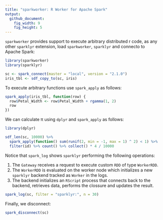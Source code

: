 ```yaml
---
title: "sparkworker: R Worker for Apache Spark"
output:
  github_document:
    fig_width: 9
    fig_height: 5
---
```


`sparkworker` provides support to execute arbitrary distributed r code, as any
other `sparklyr` extension, load `sparkworker`, `sparklyr` and connecto to
Apache Spark:

```r
library(sparkworker)
library(sparklyr)

sc <- spark_connect(master = "local", version = "2.1.0")
iris_tbl <- sdf_copy_to(sc, iris)
```

To execute arbitrary functions use `spark_apply` as follows:

```r
spark_apply(iris_tbl, function(row) {
  row$Petal_Width <- row$Petal_Width + rgamma(1, 2)
  row
})
```

We can calculate π using `dplyr` and `spark_apply` as follows:

```r
library(dplyr)

sdf_len(sc, 10000) %>%
  spark_apply(function() sum(runif(2, min = -1, max = 1) ^ 2) < 1) %>%
  filter(id) %>% count() %>% collect() * 4 / 10000
```

Notice that `spark_log` shows `sparklyr` performing the following operations:

 1. The `Gateway` receives a request to execute custom `RDD` of type `WorkerRDD`.
 2. The `WorkerRDD` is evaluated on the worker node which initializes a new
    `sparklyr` backend tracked as `Worker` in the logs.
 3. The backend initializes an `RScript` process that connects back to the
    backend, retrieves data, performs the clossure and updates the result.

```r
spark_log(sc, filter = "sparklyr:", n = 30)
```

Finally, we disconnect:

```r
spark_disconnect(sc)
```
